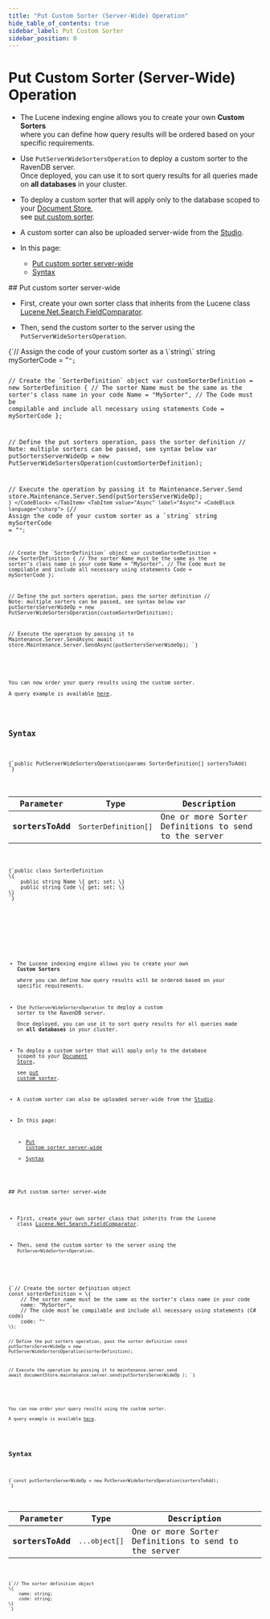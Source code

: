 ---
title: "Put Custom Sorter (Server-Wide) Operation"
hide_table_of_contents: true
sidebar_label: Put Custom Sorter
sidebar_position: 0
---




# Put Custom Sorter (Server-Wide) Operation  
<LanguageSwitcher supportedLanguages={supportedLanguages} />
<LanguageContent language="csharp">

<Admonition type="note" title="Note">

* The Lucene indexing engine allows you to create your own __Custom Sorters__   
  where you can define how query results will be ordered based on your specific requirements.

* Use `PutServerWideSortersOperation` to deploy a custom sorter to the RavenDB server.  
  Once deployed, you can use it to sort query results for all queries made on __all databases__ in your cluster.  

* To deploy a custom sorter that will apply only to the database scoped to your [Document Store](../../../../client-api/setting-up-default-database.mdx),  
  see [put custom sorter](../../../../client-api/operations/maintenance/sorters/put-sorter.mdx).

* A custom sorter can also be uploaded server-wide from the [Studio](../../../../studio/database/settings/custom-sorters.mdx).

* In this page:
    * [Put custom sorter server-wide](../../../../client-api/operations/server-wide/sorters/put-sorter-server-wide.mdx#put-custom-sorter-server-wide)
    * [Syntax](../../../../client-api/operations/server-wide/sorters/put-sorter-server-wide.mdx#syntax)

</Admonition>
## Put custom sorter server-wide

* First, create your own sorter class that inherits from the Lucene class [Lucene.Net.Search.FieldComparator](https://lucenenet.apache.org/docs/3.0.3/df/d91/class_lucene_1_1_net_1_1_search_1_1_field_comparator.html).

* Then, send the custom sorter to the server using the `PutServerWideSortersOperation`.

<Tabs groupId='languageSyntax'>
<TabItem value="Sync" label="Sync">
<CodeBlock language="csharp">
{`// Assign the code of your custom sorter as a \`string\`
string mySorterCode = "<code of custom sorter>";

// Create the \`SorterDefinition\` object
var customSorterDefinition = new SorterDefinition
{
    // The sorter Name must be the same as the sorter's class name in your code
    Name = "MySorter",
    // The Code must be compilable and include all necessary using statements
    Code = mySorterCode
};

// Define the put sorters operation, pass the sorter definition
// Note: multiple sorters can be passed, see syntax below
var putSortersServerWideOp = new PutServerWideSortersOperation(customSorterDefinition);
 
// Execute the operation by passing it to Maintenance.Server.Send
store.Maintenance.Server.Send(putSortersServerWideOp);
`}
</CodeBlock>
</TabItem>
<TabItem value="Async" label="Async">
<CodeBlock language="csharp">
{`// Assign the code of your custom sorter as a \`string\`
string mySorterCode = "<code of custom sorter>";

// Create the \`SorterDefinition\` object
var customSorterDefinition = new SorterDefinition
{
    // The sorter Name must be the same as the sorter's class name in your code
    Name = "MySorter",
    // The Code must be compilable and include all necessary using statements
    Code = mySorterCode
};

// Define the put sorters operation, pass the sorter definition
// Note: multiple sorters can be passed, see syntax below
var putSortersServerWideOp = new PutServerWideSortersOperation(customSorterDefinition);
 
// Execute the operation by passing it to Maintenance.Server.SendAsync
await store.Maintenance.Server.SendAsync(putSortersServerWideOp);
`}
</CodeBlock>
</TabItem>
</Tabs>

<Admonition type="note" title="Note">

You can now order your query results using the custom sorter.  
A query example is available [here](../../../../client-api/session/querying/sort-query-results.mdx#custom-sorters).

</Admonition>



## Syntax

<TabItem value="syntax_1" label="syntax_1">
<CodeBlock language="csharp">
{`public PutServerWideSortersOperation(params SorterDefinition[] sortersToAdd)
`}
</CodeBlock>
</TabItem>

| Parameter         | Type                 | Description                                          |
|-------------------|----------------------|------------------------------------------------------|
| __sortersToAdd__  | `SorterDefinition[]` | One or more Sorter Definitions to send to the server |


<TabItem value="syntax_2" label="syntax_2">
<CodeBlock language="csharp">
{`public class SorterDefinition
\{
    public string Name \{ get; set; \}
    public string Code \{ get; set; \}
\}
`}
</CodeBlock>
</TabItem>




</LanguageContent>
<LanguageContent language="nodejs">

<Admonition type="note" title="Note">

* The Lucene indexing engine allows you to create your own __Custom Sorters__   
  where you can define how query results will be ordered based on your specific requirements.

* Use `PutServerWideSortersOperation` to deploy a custom sorter to the RavenDB server.  
  Once deployed, you can use it to sort query results for all queries made on __all databases__ in your cluster.  

* To deploy a custom sorter that will apply only to the database scoped to your [Document Store](../../../../client-api/setting-up-default-database.mdx),  
  see [put custom sorter](../../../../client-api/operations/maintenance/sorters/put-sorter.mdx).

* A custom sorter can also be uploaded server-wide from the [Studio](../../../../studio/database/settings/custom-sorters.mdx).

* In this page:
    * [Put custom sorter server-wide](../../../../client-api/operations/server-wide/sorters/put-sorter-server-wide.mdx#put-custom-sorter-server-wide)
    * [Syntax](../../../../client-api/operations/server-wide/sorters/put-sorter-server-wide.mdx#syntax)

</Admonition>
## Put custom sorter server-wide

* First, create your own sorter class that inherits from the Lucene class [Lucene.Net.Search.FieldComparator](https://lucenenet.apache.org/docs/3.0.3/df/d91/class_lucene_1_1_net_1_1_search_1_1_field_comparator.html).

* Then, send the custom sorter to the server using the `PutServerWideSortersOperation`.

<TabItem value="put_sorter" label="put_sorter">
<CodeBlock language="js">
{`// Create the sorter definition object
const sorterDefinition = \{
    // The sorter name must be the same as the sorter's class name in your code
    name: "MySorter",
    // The code must be compilable and include all necessary using statements (C# code)
    code: "<code of custom sorter>"
\};

// Define the put sorters operation, pass the sorter definition
const putSortersServerWideOp = new PutServerWideSortersOperation(sorterDefinition);

// Execute the operation by passing it to maintenance.server.send
await documentStore.maintenance.server.send(putSortersServerWideOp );
`}
</CodeBlock>
</TabItem>

<Admonition type="note" title="Note">

You can now order your query results using the custom sorter.  
A query example is available [here](../../../../client-api/session/querying/sort-query-results.mdx#custom-sorters).

</Admonition>



## Syntax

<TabItem value="syntax_1" label="syntax_1">
<CodeBlock language="js">
{`const putSortersServerWideOp = new PutServerWideSortersOperation(sortersToAdd);
`}
</CodeBlock>
</TabItem>

| Parameter         | Type          | Description                                          |
|-------------------|---------------|------------------------------------------------------|
| __sortersToAdd__  | `...object[]` | One or more Sorter Definitions to send to the server |


<TabItem value="syntax_2" label="syntax_2">
<CodeBlock language="js">
{`// The sorter definition object 
\{
    name: string;
    code: string;
\}
`}
</CodeBlock>
</TabItem>




</LanguageContent>

<!---
### Client API
- [Sort query results](../../../../client-api/session/querying/sort-query-results)

### Operations
- [What are operations](../../../../client-api/operations/what-are-operations)
- [Put custom sorter](../../../../client-api/operations/maintenance/sorters/put-sorter)

### Studio
- [Custom sorters view](../../../../studio/database/settings/custom-sorters)


-->
